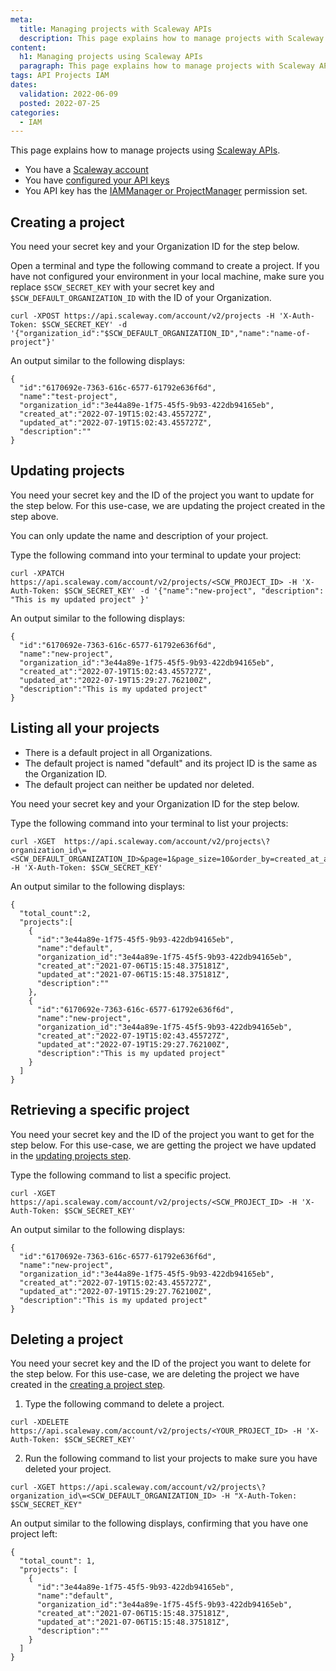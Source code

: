 ```yaml
---
meta:
  title: Managing projects with Scaleway APIs
  description: This page explains how to manage projects with Scaleway APIs
content:
  h1: Managing projects using Scaleway APIs
  paragraph: This page explains how to manage projects with Scaleway APIs
tags: API Projects IAM
dates:
  validation: 2022-06-09
  posted: 2022-07-25
categories:
  - IAM
---
```


This page explains how to manage projects using [Scaleway APIs](https://developers.scaleway.com/en/).

<Message type="requirement">

  - You have a [Scaleway account](/console/my-account/how-to/create-an-account/)
  - You have [configured your API keys](identity-and-access-management/iam/how-to/create-api-keys/)
  - You API key has the [IAMManager or ProjectManager](/identity-and-access-management/iam/how-to/manage-users#how-to-view-and-delete-user-api-keys) permission set.

</Message>

## Creating a project

You need your secret key and your Organization ID for the step below.

Open a terminal and type the following command to create a project. If you have not configured your environment in your local machine, make sure you replace `$SCW_SECRET_KEY` with your secret key and `$SCW_DEFAULT_ORGANIZATION_ID` with the ID of your Organization.

```
curl -XPOST https://api.scaleway.com/account/v2/projects -H 'X-Auth-Token: $SCW_SECRET_KEY' -d '{"organization_id":"$SCW_DEFAULT_ORGANIZATION_ID","name":"name-of-project"}'
```
An output similar to the following displays:

```
{
  "id":"6170692e-7363-616c-6577-61792e636f6d",
  "name":"test-project",
  "organization_id":"3e44a89e-1f75-45f5-9b93-422db94165eb",
  "created_at":"2022-07-19T15:02:43.455727Z",
  "updated_at":"2022-07-19T15:02:43.455727Z",
  "description":""
}
```

## Updating projects

You need your secret key and the ID of the project you want to update for the step below. For this use-case, we are updating the project created in the step above.

<Message type="note">

 You can only update the name and description of your project.

</Message>

Type the following command into your terminal to update your project:

```
curl -XPATCH https://api.scaleway.com/account/v2/projects/<SCW_PROJECT_ID> -H 'X-Auth-Token: $SCW_SECRET_KEY' -d '{"name":"new-project", "description": "This is my updated project" }'
```

An output similar to the following displays:

```
{
  "id":"6170692e-7363-616c-6577-61792e636f6d",
  "name":"new-project",
  "organization_id":"3e44a89e-1f75-45f5-9b93-422db94165eb",
  "created_at":"2022-07-19T15:02:43.455727Z",
  "updated_at":"2022-07-19T15:29:27.762100Z",
  "description":"This is my updated project"
}
```

## Listing all your projects

<Message type="note">

 - There is a default project in all Organizations.
 - The default project is named "default" and its project ID is the same as the Organization ID.
 - The default project can neither be updated nor deleted.

</Message>

You need your secret key and your Organization ID for the step below.

Type the following command into your terminal to list your projects:

```
curl -XGET  https://api.scaleway.com/account/v2/projects\?organization_id\=<SCW_DEFAULT_ORGANIZATION_ID>&page=1&page_size=10&order_by=created_at_asc -H 'X-Auth-Token: $SCW_SECRET_KEY'
```

An output similar to the following displays:

```
{
  "total_count":2,
  "projects":[
    {
      "id":"3e44a89e-1f75-45f5-9b93-422db94165eb",
      "name":"default",
      "organization_id":"3e44a89e-1f75-45f5-9b93-422db94165eb",
      "created_at":"2021-07-06T15:15:48.375181Z",
      "updated_at":"2021-07-06T15:15:48.375181Z",
      "description":""
    },
    {
      "id":"6170692e-7363-616c-6577-61792e636f6d",
      "name":"new-project",
      "organization_id":"3e44a89e-1f75-45f5-9b93-422db94165eb",
      "created_at":"2022-07-19T15:02:43.455727Z",
      "updated_at":"2022-07-19T15:29:27.762100Z",
      "description":"This is my updated project"
    }
  ]
}
```

## Retrieving a specific project

You need your secret key and the ID of the project you want to get for the step below. For this use-case, we are getting the project we have updated in the [updating projects step](/identity-and-access-management/api-cli/managing-projects/#updating-projects).

Type the following command to list a specific project.

```
curl -XGET https://api.scaleway.com/account/v2/projects/<SCW_PROJECT_ID> -H 'X-Auth-Token: $SCW_SECRET_KEY'
```

An output similar to the following displays:

```
{
  "id":"6170692e-7363-616c-6577-61792e636f6d",
  "name":"new-project",
  "organization_id":"3e44a89e-1f75-45f5-9b93-422db94165eb",
  "created_at":"2022-07-19T15:02:43.455727Z",
  "updated_at":"2022-07-19T15:29:27.762100Z",
  "description":"This is my updated project"
}
```

## Deleting a project

You need your secret key and the ID of the project you want to delete for the step below. For this use-case, we are deleting the project we have created in the [creating a project step](/identity-and-access-management/api-cli/managing-projects/#creating-a-project).

1. Type the following command to delete a project.

  ```
  curl -XDELETE https://api.scaleway.com/account/v2/projects/<YOUR_PROJECT_ID> -H 'X-Auth-Token: $SCW_SECRET_KEY'
  ```
2. Run the following command to list your projects to make sure you have deleted your project.

  ```
  curl -XGET https://api.scaleway.com/account/v2/projects\?organization_id\=<SCW_DEFAULT_ORGANIZATION_ID> -H "X-Auth-Token: $SCW_SECRET_KEY"
  ```

An output similar to the following displays, confirming that you have one project left:

  ```
  {
    "total_count": 1,
    "projects": [
      {
        "id":"3e44a89e-1f75-45f5-9b93-422db94165eb",
        "name":"default",
        "organization_id":"3e44a89e-1f75-45f5-9b93-422db94165eb",
        "created_at":"2021-07-06T15:15:48.375181Z",
        "updated_at":"2021-07-06T15:15:48.375181Z",
        "description":""
      }
    ]
  }
  ```
